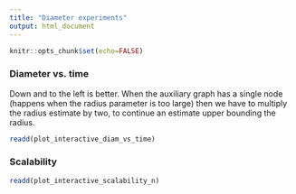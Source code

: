```yaml
---
title: "Diameter experiments"
output: html_document
---
```


```r
knitr::opts_chunk$set(echo=FALSE)
```

### Diameter vs. time

Down and to the left is better.
When the auxiliary graph has a single node (happens when the radius parameter is too large) then we have to multiply the radius estimate by two, to continue an estimate upper bounding the radius.

```r
readd(plot_interactive_diam_vs_time)
```

### Scalability

```r
readd(plot_interactive_scalability_n)
```
